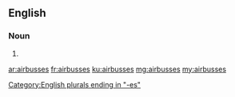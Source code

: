 ==English==

===Noun===
{{head|en|noun plural form}}

# {{plural of|airbus|lang=en}}

[[Category:English plurals ending in "-es"]]

[[ar:airbusses]]
[[fr:airbusses]]
[[ku:airbusses]]
[[mg:airbusses]]
[[my:airbusses]]